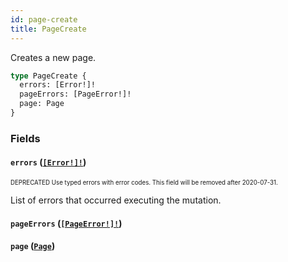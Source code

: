 ```yaml
---
id: page-create
title: PageCreate
---
```


Creates a new page.

```graphql
type PageCreate {
  errors: [Error!]!
  pageErrors: [PageError!]!
  page: Page
}
```

### Fields

#### `errors` ([`[Error!]!`](/api-reference/objects/error.mdx))

<sub><sup><span className="deprecatedTag">DEPRECATED</span> Use typed errors with error codes. This field will be removed after 2020-07-31.</sup></sub>

List of errors that occurred executing the mutation.

#### `pageErrors` ([`[PageError!]!`](/api-reference/objects/page-error.mdx))

#### `page` ([`Page`](/api-reference/objects/page.mdx))
